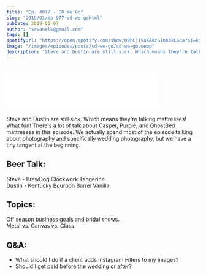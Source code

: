 ```yaml
---
title: "Ep. #077 - CD We Go"
slug: "2019/01/ep-077-cd-we-gohtml"
pubDate: 2019-01-07
author: "srvanelk@gmail.com"
tags: []
spotifyUrl: "https://open.spotify.com/show/09hCjT9XXAKzGin8bkLG3a?si=kjRZvQ1JTb6Ov3HVzSSlWA"
image: "/images/episodes/posts/cd-we-go/cd-we-go.webp"
description: "Steve and Dustin are still sick. Which means they're talking mattresses! What fun! There's a lot of talk about Casper, Purple, and GhostBed mattresses in this episode. We actually spend most of the episode talking about photography and specifically wedding photography, but we have a tiny tangent at the beginning."
---
```


<figure>
  <img src="/images/episodes/posts/cd-we-go/cd-we-go.webp" alt="" />
</figure>
<iframe
  class="embedly-embed"
  src="//cdn.embedly.com/widgets/media.html?src=https%3A%2F%2Fanchor.fm%2Fweddingphotohangover%2Fembed%2Fepisodes%2FEp--077---CD-We-Go-e2t378&url=https%3A%2F%2Fanchor.fm%2Fweddingphotohangover%2Fepisodes%2FEp--077---CD-We-Go-e2t378&key=61d05c9d54e8455ea7a9677c366be814&type=text%2Fhtml&schema=anchor&wmode=opaque"
  width="400"
  height="102"
  scrolling="no"
  frameborder="0"
  allow="autoplay; fullscreen"
  allowfullscreen="true"
></iframe>

Steve and Dustin are still sick. Which means they're talking mattresses! What fun! There's a lot of talk about Casper, Purple, and GhostBed mattresses in this episode. We actually spend most of the episode talking about photography and specifically wedding photography, but we have a tiny tangent at the beginning.

## Beer Talk:  
Steve - BrewDog Clockwork Tangerine  
Dustin - Kentucky Bourbon Barrel Vanilla

## Topics:  
Off season business goals and bridal shows.  
Metal vs. Canvas vs. Glass

## Q&A:
- What should I do if a client adds Instagram Filters to my images?
- Should I get paid before the wedding or after?